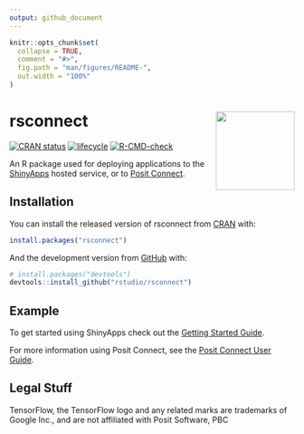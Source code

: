 ```yaml
---
output: github_document
---
```


<!-- README.md is generated from README.Rmd. Please edit that file -->

```r
knitr::opts_chunk$set(
  collapse = TRUE,
  comment = "#>",
  fig.path = "man/figures/README-",
  out.width = "100%"
)
```

# rsconnect <a href='https://rstudio.github.io/rstudioapi/'><img src='man/figures/logo.png' align="right" height="139" /></a>


<!-- badges: start -->
[![CRAN status](https://www.r-pkg.org/badges/version/rsconnect)](https://cran.r-project.org/package=rsconnect)
[![lifecycle](https://img.shields.io/badge/lifecycle-stable-brightgreen.svg)](https://lifecycle.r-lib.org/articles/stages.html#stable)
[![R-CMD-check](https://github.com/rstudio/rsconnect/workflows/R-CMD-check/badge.svg)](https://github.com/rstudio/rsconnect/actions)
<!-- badges: end -->

An R package used for deploying applications to the [ShinyApps](https://www.shinyapps.io/) hosted service, 
or to [Posit Connect](https://www.posit.co/products/enterprise/connect/).

## Installation

You can install the released version of rsconnect from [CRAN](https://CRAN.R-project.org) with:

``` r
install.packages("rsconnect")
```

And the development version from [GitHub](https://github.com/) with:

``` r
# install.packages("devtools")
devtools::install_github("rstudio/rsconnect")
```

## Example

To get started using ShinyApps check out the [Getting Started Guide](https://shiny.rstudio.com/articles/shinyapps.html).

For more information using Posit Connect, see the [Posit Connect User Guide](https://docs.rstudio.com/connect/user/index.html).


## Legal Stuff

TensorFlow, the TensorFlow logo and any related marks are trademarks of Google Inc., and are not affiliated with Posit Software, PBC
